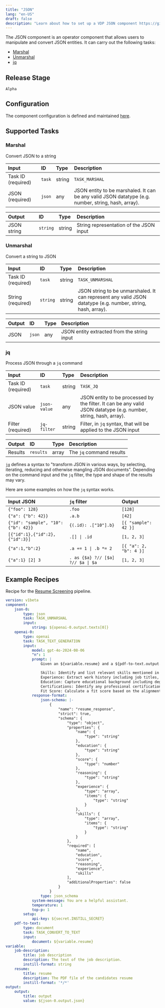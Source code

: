 ```yaml
---
title: "JSON"
lang: "en-US"
draft: false
description: "Learn about how to set up a VDP JSON component https://github.com/instill-ai/instill-core"
---
```


The JSON component is an operator component that allows users to manipulate and convert JSON entities.
It can carry out the following tasks:

- [Marshal](#marshal)
- [Unmarshal](#unmarshal)
- [jq](#jq)



## Release Stage

`Alpha`



## Configuration

The component configuration is defined and maintained [here](https://github.com/instill-ai/component/blob/main/operator/json/v0/config/definition.json).







## Supported Tasks

### Marshal

Convert JSON to a string


| Input | ID | Type | Description |
| :--- | :--- | :--- | :--- |
| Task ID (required) | `task` | string | `TASK_MARSHAL` |
| JSON (required) | `json` | any | JSON entity to be marshaled. It can be any valid JSON datatype (e.g. number, string, hash, array). |









| Output | ID | Type | Description |
| :--- | :--- | :--- | :--- |
| JSON string | `string` | string | String representation of the JSON input |









### Unmarshal

Convert a string to JSON


| Input | ID | Type | Description |
| :--- | :--- | :--- | :--- |
| Task ID (required) | `task` | string | `TASK_UNMARSHAL` |
| String (required) | `string` | string | JSON string to be unmarshaled. It can represent any valid JSON datatype (e.g. number, string, hash, array). |









| Output | ID | Type | Description |
| :--- | :--- | :--- | :--- |
| JSON | `json` | any | JSON entity extracted from the string input |









### jq

Process JSON through a `jq` command


| Input | ID | Type | Description |
| :--- | :--- | :--- | :--- |
| Task ID (required) | `task` | string | `TASK_JQ` |
| JSON value | `json-value` | any | JSON entity to be processed by the filter. It can be any valid JSON datatype (e.g. number, string, hash, array). |
| Filter (required) | `jq-filter` | string | Filter, in `jq` syntax, that will be applied to the JSON input |









| Output | ID | Type | Description |
| :--- | :--- | :--- | :--- |
| Results | `results` | array | The `jq` command results |





[`jq`](https://jqlang.github.io/jq/) defines a syntax to "transform JSON in
various ways, by selecting, iterating, reducing and otherwise mangling JSON
documents". Depending on the command input and the `jq` filter, the type and
shape of the results may vary.

Here are some examples on how the `jq` syntax works.

| Input JSON | `jq` filter | Output |
| :--- | :--- | :--- |
| `{"foo": 128}` | `.foo` | `[128]` |
| `{"a": {"b": 42}}` | `.a.b` | `[42]` |
| `{"id": "sample", "10": {"b": 42}}` | `{(.id): .["10"].b}` | `[{ "sample": 42 }]` |
| `[{"id":1},{"id":2},{"id":3}]` | `.[] \| .id` | `[1, 2, 3]` |
| `{"a":1,"b":2}` | `.a += 1 \| .b *= 2` | `[{ "a": 2, "b": 4 }]` |
| `{"a":1} [2] 3` | `. as {$a} ?// [$a] ?// $a \| $a` | `[1, 2, 3]` |




## Example Recipes

Recipe for the [Resume Screening](https://instill.tech/instill-ai/pipelines/structured-resume-screening/playground) pipeline.

```yaml
version: v1beta
component:
    json-0:
        type: json
        task: TASK_UNMARSHAL
        input:
            string: ${openai-0.output.texts[0]}
    openai-0:
        type: openai
        task: TASK_TEXT_GENERATION
        input:
            model: gpt-4o-2024-08-06
            "n": 1
            prompt: |
                Given an ${variable.resume} and a ${pdf-to-text.output.body}, create an automated system to screen and convert this information into a structured candidate profile. The system should extract key information such as:

                Skills: Identify and list relevant skills mentioned in the resume.
                Experience: Extract work history including job titles, companies, durations, and responsibilities from the resume.
                Education: Capture educational background including degrees, institutions, and graduation dates from the resume.
                Certifications: Identify any professional certifications or additional qualifications in the resume.
                Fit Score: Calculate a fit score based on the alignment of the candidate's profile with the job description, taking into account required skills, experience level, and education.
            response-format:
                json-schema: |-
                    {
                        "name": "resume_response",
                        "strict": true,
                        "schema": {
                            "type": "object",
                            "properties": {
                                "name": {
                                    "type": "string"
                                },
                                "education": {
                                    "type": "string"
                                },
                                "score": {
                                    "type": "number"
                                },
                                "reasoning": {
                                    "type": "string"
                                },
                                "experience": {
                                    "type": "array",
                                    "items": {
                                        "type": "string"
                                    }
                                },
                                "skills": {
                                    "type": "array",
                                    "items": {
                                        "type": "string"
                                    }
                                }
                            },
                            "required": [
                                "name",
                                "education",
                                "score",
                                "reasoning",
                                "experience",
                                "skills"
                            ],
                            "additionalProperties": false
                        }
                    }
                type: json_schema
            system-message: You are a helpful assistant.
            temperature: 1
            top-p: 1
        setup:
            api-key: ${secret.INSTILL_SECRET}
    pdf-to-text:
        type: document
        task: TASK_CONVERT_TO_TEXT
        input:
            document: ${variable.resume}
variable:
    job-description:
        title: job description
        description: The text of the job description.
        instill-format: string
    resume:
        title: resume
        description: The PDF file of the candidates resume
        instill-format: '*/*'
output:
    output:
        title: output
        value: ${json-0.output.json}
```
